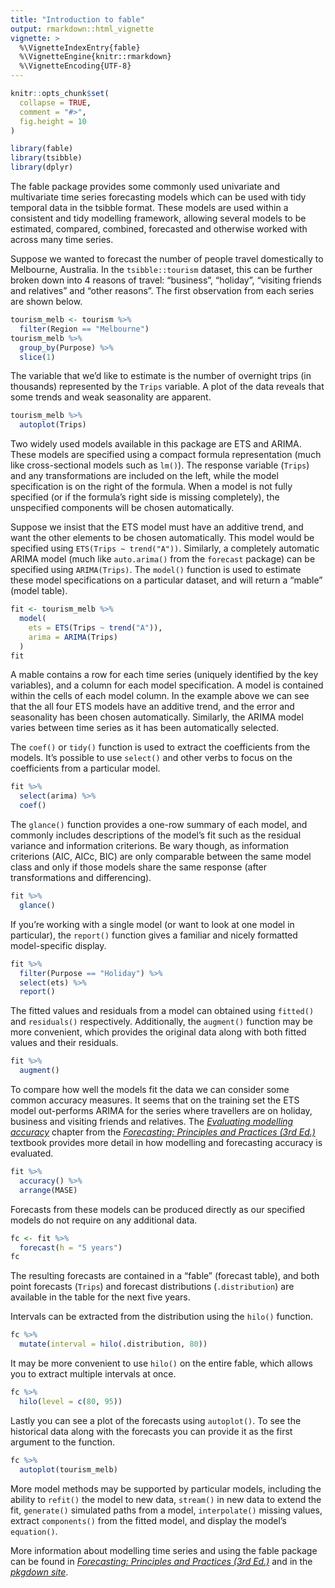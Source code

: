 ```yaml
---
title: "Introduction to fable"
output: rmarkdown::html_vignette
vignette: >
  %\VignetteIndexEntry{fable}
  %\VignetteEngine{knitr::rmarkdown}
  %\VignetteEncoding{UTF-8}
---
```


```r
knitr::opts_chunk$set(
  collapse = TRUE,
  comment = "#>",
  fig.height = 10
)
```

```r
library(fable)
library(tsibble)
library(dplyr)
```

The fable package provides some commonly used univariate and multivariate time series forecasting models which can be used with tidy temporal data in the tsibble format. These models are used within a consistent and tidy modelling framework, allowing several models to be estimated, compared, combined, forecasted and otherwise worked with across many time series.

Suppose we wanted to forecast the number of people travel domestically to Melbourne, Australia. In the `tsibble::tourism` dataset, this can be further broken down into 4 reasons of travel: "business", "holiday", "visiting friends and relatives" and "other reasons". The first observation from each series are shown below.

```r
tourism_melb <- tourism %>%
  filter(Region == "Melbourne")
tourism_melb %>% 
  group_by(Purpose) %>% 
  slice(1)
```

The variable that we'd like to estimate is the number of overnight trips (in thousands) represented by the `Trips` variable. A plot of the data reveals that some trends and weak seasonality are apparent.

```r
tourism_melb %>% 
  autoplot(Trips)
```

Two widely used models available in this package are ETS and ARIMA. These models are specified using a compact formula representation (much like cross-sectional models such as `lm()`). The response variable (`Trips`) and any transformations are included on the left, while the model specification is on the right of the formula. When a model is not fully specified (or if the formula's right side is missing completely), the unspecified components will be chosen automatically.

Suppose we insist that the ETS model must have an additive trend, and want the other elements to be chosen automatically. This model would be specified using `ETS(Trips ~ trend("A"))`. Similarly, a completely automatic ARIMA model (much like `auto.arima()` from the `forecast` package) can be specified using `ARIMA(Trips)`. The `model()` function is used to estimate these model specifications on a particular dataset, and will return a "mable" (model table).

```r
fit <- tourism_melb %>% 
  model(
    ets = ETS(Trips ~ trend("A")),
    arima = ARIMA(Trips)
  )
fit
```

A mable contains a row for each time series (uniquely identified by the key variables), and a column for each model specification. A model is contained within the cells of each model column. In the example above we can see that the all four ETS models have an additive trend, and the error and seasonality has been chosen automatically. Similarly, the ARIMA model varies between time series as it has been automatically selected.

The `coef()` or `tidy()` function is used to extract the coefficients from the models. It's possible to use `select()` and other verbs to focus on the coefficients from a particular model.

```r
fit %>% 
  select(arima) %>% 
  coef()
```

The `glance()` function provides a one-row summary of each model, and commonly includes descriptions of the model's fit such as the residual variance and information criterions. Be wary though, as information criterions (AIC, AICc, BIC) are only comparable between the same model class and only if those models share the same response (after transformations and differencing).

```r
fit %>% 
  glance()
```

If you're working with a single model (or want to look at one model in particular), the `report()` function gives a familiar and nicely formatted model-specific display.

```r
fit %>% 
  filter(Purpose == "Holiday") %>% 
  select(ets) %>% 
  report()
```

The fitted values and residuals from a model can obtained using `fitted()` and `residuals()` respectively. Additionally, the `augment()` function may be more convenient, which provides the original data along with both fitted values and their residuals.

```r
fit %>% 
  augment()
```

To compare how well the models fit the data we can consider some common accuracy measures. It seems that on the training set the ETS model out-performs ARIMA for the series where travellers are on holiday, business and visiting friends and relatives. The [*Evaluating modelling accuracy*](https://otexts.com/fpp3/evaluation.html) chapter from the [*Forecasting: Principles and Practices (3rd Ed.)*](https://otexts.com/fpp3/) textbook provides more detail in how modelling and forecasting accuracy is evaluated.

```r
fit %>% 
  accuracy() %>% 
  arrange(MASE)
```

Forecasts from these models can be produced directly as our specified models do not require on any additional data.

```r
fc <- fit %>% 
  forecast(h = "5 years")
fc
```

The resulting forecasts are contained in a "fable" (forecast table), and both point forecasts (`Trips`) and forecast distributions (`.distribution`) are available in the table for the next five years.

Intervals can be extracted from the distribution using the `hilo()` function.

```r
fc %>% 
  mutate(interval = hilo(.distribution, 80))
```

It may be more convenient to use `hilo()` on the entire fable, which allows you to extract multiple intervals at once.

```r
fc %>% 
  hilo(level = c(80, 95))
```


<!--
These intervals can also be unnested if you're looking to obtain the numerical values (`.lower`, `.upper`, and `level`).

```r
library(tidyr)
fc %>% 
  mutate(interval = hilo(.distribution, 80)) %>% 
  unnest_tsibble(interval)
```
-->

Lastly you can see a plot of the forecasts using `autoplot()`. To see the historical data along with the forecasts you can provide it as the first argument to the function.

```r
fc %>% 
  autoplot(tourism_melb)
```

More model methods may be supported by particular models, including the ability to `refit()` the model to new data, `stream()` in new data to extend the fit, `generate()` simulated paths from a model, `interpolate()` missing values, extract `components()` from the fitted model, and display the model's `equation()`.

More information about modelling time series and using the fable package can be found in [*Forecasting: Principles and Practices (3rd Ed.)*](https://otexts.com/fpp3/) and in the [*pkgdown site*](fable.tidyverts.org/).